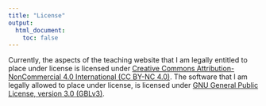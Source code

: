 ```yaml
---
title: "License"
output:
  html_document:
    toc: false
---
```


Currently, the aspects of the teaching website that I am legally entitled to place under license is licensed under [Creative Commons Attribution-NonCommercial 4.0 International (CC BY-NC 4.0)](https://creativecommons.org/licenses/by-nc/4.0/). The software that I am legally allowed to place under license, is licensed under [GNU General Public License, version 3.0 (GBLv3)](https://www.gnu.org/licenses/gpl-3.0.txt).
